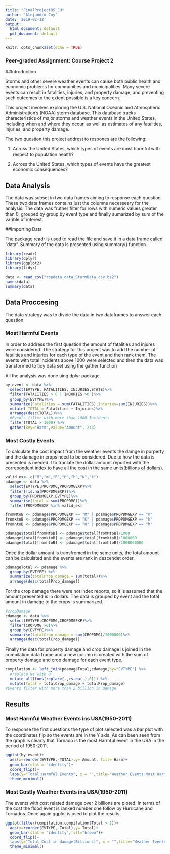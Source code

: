 ```yaml
---
title: "FinalProjectRS JH"
author: "Alejandro Coy"
date: '2019-02-12'
output:
  html_document: default
  pdf_document: default
---
```


```r
knitr::opts_chunk$set(echo = TRUE)
```

### Peer-graded Assignment: Course Project 2

##Introduction

Storms and other severe weather events can cause both public health and economic problems for communities and municipalities. Many severe events can result in fatalities, injuries, and property damage, and preventing such outcomes to the extent possible is a key concern.

This project involves exploring the U.S. National Oceanic and Atmospheric Administration's (NOAA) storm database. This database tracks characteristics of major storms and weather events in the United States, including when and where they occur, as well as estimates of any fatalities, injuries, and property damage.

The two question this project addrest to respones are the following:

1. Across the United States, which types of events are most harmful with respect to population health?

2. Across the United States, which types of events have the greatest economic consequences?


## Data Analysis

The data was subset in two data frames aiming to response each question. These two data frames contains just the columns necesseary for the analysis. The data was fruther filter for rows with numeric values greater than 0, grouped by group by event type and finally sumarized by sum of the varible of interest. 

##Importing Data

The package readr is used to read the file and save it in a data frame called "data". Summary of the data is presented using summary() function. 

```r
library(readr)
library(dplyr)
library(ggplot2)
library(tidyr)

data <- read_csv("repdata_data_StormData.csv.bz2")
names(data)
summary(data)
```

## Data Proccesing 
The data strategy was to divide the data in two dataframes to answer each question. 

### Most Harmful Events

In order to address the first question the amount of fatalities and injures were considered. The strategy for this project was to add the number of fatalities and injuries for each type of the event and then rank them. The events with total incidents above 1000 were selected and then the data was transformed to tidy data set using the gather function

All the analysis was done uing dplyr package.


```r
by_event <- data %>%
  select(EVTYPE, FATALITIES, INJURIES,STATE)%>%
  filter(FATALITIES > 0 | INJURIES >0 )%>%
  group_by(EVTYPE)%>%
  summarize(Fatalities = sum(FATALITIES),Injuries=sum(INJURIES))%>%
  mutate( TOTAL = Fatalities + Injuries)%>%
  arrange(desc(TOTAL))%>%
  #Events filter with more than 1000 Incidents
  filter(TOTAL > 1000) %>%
  gather(key="Harm",value="Amount", 2:3)
```
### Most Costly Events 
To calculate the cost impact from the weather events the damge in porperty and the damage in crops need to be considered. Due to how the data is presented is needed it to tranlate the dollar amount reported with the correpondent index to have all the cost in the same units(billions of dollars). 
```r
valid_ex<- c("M","m","B","H","h","K","k")
pdamage <- data %>%
  select(EVTYPE,PROPDMG,PROPDMGEXP)%>%
  filter(!is.na(PROPDMGEXP))%>%
  group_by(PROPDMGEXP,EVTYPE)%>%
  summarise(total = sum(PROPDMG))%>%
  filter(PROPDMGEXP %in% valid_ex)

fromMtoB <- pdamage$PROPDMGEXP == "M" | pdamage$PROPDMGEXP == "m"
fromktoB <- pdamage$PROPDMGEXP == "K" | pdamage$PROPDMGEXP == "k"
fromhtoB <- pdamage$PROPDMGEXP == "H" | pdamage$PROPDMGEXP == "h"

pdamage$total[fromMtoB] <- pdamage$total[fromMtoB]/1000
pdamage$total[fromktoB] <- pdamage$total[fromktoB]/1000000
pdamage$total[fromhtoB] <- pdamage$total[fromhtoB]/1000000000
```
Once the dollar amount is transfromed in the same units,  the total amount can be calculated and the events are rank in descendet order. 
```r
pdamageTotal <- pdamage %>%
  group_by(EVTYPE) %>%
  summarize(totalProp_damage = sum(total))%>%
  arrange(desc(totalProp_damage))
```

For the crop damage there were not index reports, so it is assumed that the amount presented is in dollars. The data is grouped by event and the total amount in damage to the crops is summarized. 
```r
#cropDamage
cdamage <- data %>%
  select(EVTYPE,CROPDMG,CROPDMGEXP)%>%
  filter(CROPDMG >0)%>%
  group_by(EVTYPE)%>%
  summarise(totalCrop_damage = sum(CROPDMG)/1000000)%>%
  arrange(desc(totalCrop_damage))
```
Finally the data for property damage and crop damage is joined in the compilation data frame and a new column is created with the sum of property damage and crop damage for each event type. 
```r
compilation <- left_join(pdamageTotal,cdamage,by="EVTYPE") %>%
  #replace Na with 0
  mutate_all(funs(replace(.,is.na(.),0))) %>%
  mutate(Total = totalCrop_damage + totalProp_damage)
#Events filter with more than 2 billion in damage
```


## Results

### Most Harmful Weather Events ins USA(1950-2011)

To response the first questions the type of plot selected was a bar plot with the coordinates flip so the events are in the Y axis. As can been seen from the graph is clearly that Tornado is the most Harmful event in the USA in the period of 1950-2011.

```r
ggplot(by_event)+
  aes(x=reorder(EVTYPE,-TOTAL),y= Amount, fill= Harm)+
  geom_bar(stat = "identity")+
  coord_flip()+
  labs(y="Total Harmful Events", x = "",title="Weather Events Most Harmful to Population USA(1950-2011)")+
  theme_minimal()
```


### Most Costly Weather Events ins USA(1950-2011)

The events with cost related damege over 2 billions are ploted. In terms of the cost the flood event is ranked number one follow by Hurricane and Tornados. Once again ggplot is used to plot the results.  

```r
ggplot(filter(compilation,compilation$Total > 2))+
  aes(x=reorder(EVTYPE,-Total),y= Total)+
  geom_bar(stat = "identity",fill="brown")+
  coord_flip()+
  labs(y="Total Cost in damage(Billions)", x = "",title="Weather Events Most Costly in USA(1950-2011)")+
  theme_minimal()
```




